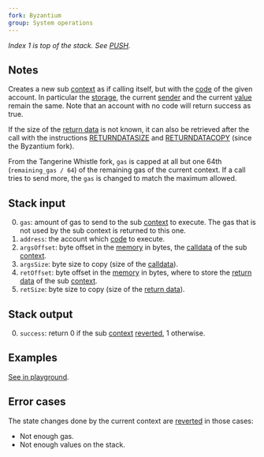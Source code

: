 ```yaml
---
fork: Byzantium
group: System operations
---
```


*Index 1 is top of the stack. See [PUSH](/#60).*

## Notes

Creates a new sub [context](/about) as if calling itself, but with the [code](/about) of the given account. In particular the [storage](/about), the current [sender](/#33) and the current [value](/#34) remain the same. Note that an account with no code will return success as true.

If the size of the [return data](/about) is not known, it can also be retrieved after the call with the instructions [RETURNDATASIZE](/#3D) and [RETURNDATACOPY](/#3E) (since the Byzantium fork).

From the Tangerine Whistle fork, `gas` is capped at all but one 64th (`remaining_gas / 64`) of the remaining gas of the current context. If a call tries to send more, the `gas` is changed to match the maximum allowed.

## Stack input

0. `gas`: amount of gas to send to the sub [context](/about) to execute. The gas that is not used by the sub context is returned to this one.
1. `address`: the account which [code](/about) to execute.
2. `argsOffset`: byte offset in the [memory](/about) in bytes, the [calldata](/about) of the sub [context](/about).
3. `argsSize`: byte size to copy (size of the [calldata](/about)).
4. `retOffset`: byte offset in the [memory](/about) in bytes, where to store the [return data](/about) of the sub [context](/about).
5. `retSize`: byte size to copy (size of the [return data](/about)).

## Stack output

0. `success`: return 0 if the sub [context](/about) [reverted](/#FD), 1 otherwise.

## Examples

[See in playground](/playground?unit=Wei&codeType=Mnemonic&code='kCreatXa%20VqthaqcreateNaWexceptioWif%20Zofjisd_17dx67Y054Y757FE5BY052Y86018F3QMSTORE~17~15QCREATzm0bbbJ5vyykSeqZiWthXcurrenqVt~1QSSTORz'%3Am1bb~32J6v'~_1%20zEyykCall%20withjK0%20y%5Cnv_2dxFFFFyDELEGATECALLqt%20m%3Dd%2C%20returnNk%2F%2F%20j%20storagXd%200b~0_yPUSHZfirsqKY600Xe%20Wn%20VcontracQbyNs%20KsloqJQDUP%01JKNQVWXYZ_bdjkmqvyz~_).

## Error cases

The state changes done by the current context are [reverted](#FD) in those cases:
- Not enough gas.
- Not enough values on the stack.

